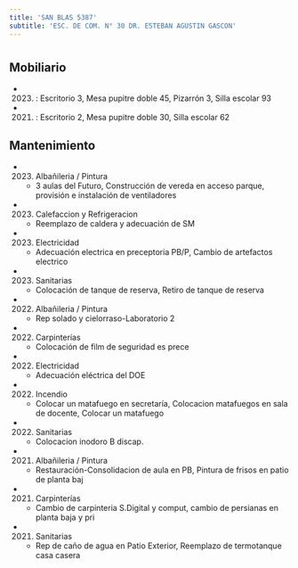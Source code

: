 ```yaml
---
title: 'SAN BLAS 5387'
subtitle: 'ESC. DE COM. N° 30 DR. ESTEBAN AGUSTIN GASCON'
---
```


#


## Mobiliario

*  (2023) : Escritorio 3, Mesa pupitre doble 45, Pizarrón 3, Silla escolar 93 

*  (2021) : Escritorio 2, Mesa pupitre doble 30, Silla escolar 62 





## Mantenimiento

*  (2023) Albañileria / Pintura 
    + 3 aulas del Futuro, Construcción de vereda en acceso parque, provisión e instalación de ventiladores

*  (2023) Calefaccion y Refrigeracion 
    + Reemplazo de caldera y adecuación de SM

*  (2023) Electricidad 
    + Adecuación electrica en preceptoria PB/P, Cambio de artefactos electrico

*  (2023) Sanitarias 
    + Colocación de tanque de reserva, Retiro de tanque de reserva

*  (2022) Albañileria / Pintura 
    + Rep solado y cielorraso-Laboratorio 2

*  (2022) Carpinterías 
    + Colocación de film de seguridad es prece

*  (2022) Electricidad 
    + Adecuación eléctrica del DOE

*  (2022) Incendio 
    + Colocar un matafuego en secretaría, Colocacion matafuegos en sala de docente, Colocar un matafuego

*  (2022) Sanitarias 
    + Colocacion inodoro B discap.

*  (2021) Albañileria / Pintura 
    + Restauración-Consolidacion de aula en PB, Pintura de frisos en patio de planta baj

*  (2021) Carpinterías 
    + Cambio de carpinteria S.Digital y comput, cambio de persianas en planta baja y pri

*  (2021) Sanitarias 
    + Rep de caño de agua en Patio Exterior, Reemplazo de termotanque casa casera



